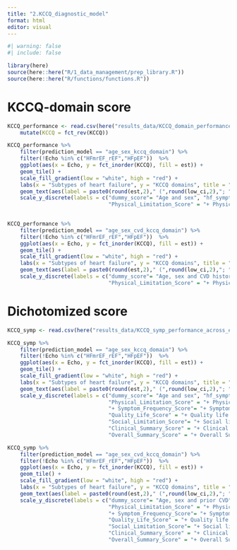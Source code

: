 ---
title: "2.KCCQ_diagnostic_model"
format: html
editor: visual
---

```{r}
#| warning: false
#| include: false

library(here)
source(here::here("R/1_data_management/prep_library.R"))
source(here::here("R/functions/functions.R"))
```

# KCCQ-domain score

```{r}
KCCQ_performance <- read.csv(here("results_data/KCCQ_domain_performance_across_echo_LR_model.csv")) %>% 
    mutate(KCCQ = fct_rev(KCCQ))

KCCQ_performance %>%
    filter(prediction_model == "age_sex_kccq_domain") %>% 
    filter(!Echo %in% c("HFmrEF_rEF","HFpEF"))  %>%
    ggplot(aes(x = Echo, y = fct_inorder(KCCQ), fill = est)) +
    geom_tile() +
    scale_fill_gradient(low = "white", high = "red") +
    labs(x = "Subtypes of heart failure", y = "KCCQ domains", title = "AUC across KCCQ domains and ")+
    geom_text(aes(label = paste0(round(est,2)," (",round(low_ci,2),"; ", round(high_ci,2),")")), color = "black", size = 3) +
    scale_y_discrete(labels = c("dummy_score"= "Age and sex", "hf_symptoms" = "+ SOB last 14 days",
                                "Physical_Limitation_Score" = "+ Physical limitation score", "+ Symptom_Frequency_Score"= "+ Symptom frequency score", "Quality_Life_Score" = "+ Quality life score", "Social_Limitation_Score"= "+ Social limitation score", "Clinical_Summary_Score" = "+ Clinical summary score", "Overall_Summary_Score" = "+ Overall Summary Score"))
    
```

```{r}

KCCQ_performance %>%
    filter(prediction_model == "age_sex_cvd_kccq_domain") %>% 
    filter(!Echo %in% c("HFmrEF_rEF","HFpEF"))  %>%
    ggplot(aes(x = Echo, y = fct_inorder(KCCQ), fill = est)) +
    geom_tile() +
    scale_fill_gradient(low = "white", high = "red") +
    labs(x = "Subtypes of heart failure", y = "KCCQ domains", title = "AUC across KCCQ domains")+
    geom_text(aes(label = paste0(round(est,2)," (",round(low_ci,2),"; ", round(high_ci,2),")")), color = "black", size = 3) +
    scale_y_discrete(labels = c("dummy_score"= "Age, sex and CVD history", "hf_symptoms" = "+ SOB last 14 days",
                                "Physical_Limitation_Score" = "+ Physical limitation score", "+ Symptom_Frequency_Score"= "+ Symptom frequency score", "Quality_Life_Score" = "+ Quality life score", "Social_Limitation_Score"= "+ Social limitation score", "Clinical_Summary_Score" = "+ Clinical summary score", "Overall_Summary_Score" = "+ Overall Summary Score"))

```

# Dichotomized score

```{r}
KCCQ_symp <- read.csv(here("results_data/KCCQ_symp_performance_across_echo_LR_model.csv"))

KCCQ_symp %>%
    filter(prediction_model == "age_sex_kccq_domain") %>% 
    filter(!Echo %in% c("HFmrEF_rEF","HFpEF"))  %>%
    ggplot(aes(x = Echo, y = fct_inorder(KCCQ), fill = est)) +
    geom_tile() +
    scale_fill_gradient(low = "white", high = "red") +
    labs(x = "Subtypes of heart failure", y = "KCCQ domains", title = "AUC across KCCQ domains and ")+
    geom_text(aes(label = paste0(round(est,2)," (",round(low_ci,2),"; ", round(high_ci,2),")")), color = "black", size = 3) +
    scale_y_discrete(labels = c("dummy_score"= "Age and sex", "hf_symptoms" = "+ SOB last 14 days",
                                "Physical_Limitation_Score" = "+ Physical limitation score",
                                "+ Symptom_Frequency_Score"= "+ Symptom frequency score",
                                "Quality_Life_Score" = "+ Quality life score",
                                "Social_Limitation_Score"= "+ Social limitation score",
                                "Clinical_Summary_Score" = "+ Clinical summary score",
                                "Overall_Summary_Score" = "+ Overall Summary Score"))
```

```{r}
KCCQ_symp %>%
    filter(prediction_model == "age_sex_cvd_kccq_domain") %>% 
    filter(!Echo %in% c("HFmrEF_rEF","HFpEF"))  %>%
    ggplot(aes(x = Echo, y = fct_inorder(KCCQ), fill = est)) +
    geom_tile() +
    scale_fill_gradient(low = "white", high = "red") +
    labs(x = "Subtypes of heart failure", y = "KCCQ domains", title = "AUC across KCCQ domains and ")+
    geom_text(aes(label = paste0(round(est,2)," (",round(low_ci,2),"; ", round(high_ci,2),")")), color = "black", size = 3) +
    scale_y_discrete(labels = c("dummy_score"= "Age, sex and prior CVD", "hf_symptoms" = "+ SOB last 14 days",
                                "Physical_Limitation_Score" = "+ Physical limitation score",
                                "+ Symptom_Frequency_Score"= "+ Symptom frequency score",
                                "Quality_Life_Score" = "+ Quality life score",
                                "Social_Limitation_Score"= "+ Social limitation score",
                                "Clinical_Summary_Score" = "+ Clinical summary score",
                                "Overall_Summary_Score" = "+ Overall Summary Score"))
```
